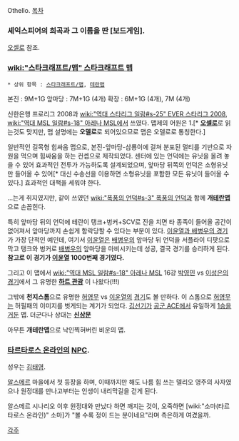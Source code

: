 Othello.
[[목차]]
=== 셰익스피어의 희곡과 그 이름을 딴 [보드게임]. ===
[[오셀로]] 참조.

=== [[wiki:"스타크래프트/맵" 스타크래프트 맵]] ===
 * 상위 항목 : [[스타크래프트/맵]], [[테란맵]]

본진 : 9M+1G
앞마당 : 7M+1G (4개)
확장 : 6M+1G (4개), 7M (4개)

신한은행 프로리그 2008과 [[wiki:"역대 스타리그 일람#s-25" EVER 스타리그 2008]], [[wiki:"역대 MSL 일람#s-18" 아레나 MSL]]에서 쓰였다.
맵제의 어원은 1.[* '''[[오셀로]]'''로 읽는것도 맞지만, 맵 설명에는 '''오델로'''로 되어있으므로 맵은 오델로로 통칭한다.]

일반적인 길목형 힘싸움 맵으로, 본진-앞마당-삼룡이에 걸쳐 분포된 멀티를 기반으로 자원을 먹으며 힘싸움을 하는 컨셉으로 제작되었다.
센터에 있는 언덕에는 유닛을 올려 놓을 수 있어 효과적인 전투가 가능하도록 설계되었으며, 앞마당 뒤쪽의 언덕은 소형유닛만 들어올 수 있어[* 대신 수송선을 이용하면 소형유닛을 포함한 모든 유닛이 들어올 수 있다.] 효과적인 대책을 세워야 한다.

...는게 취지였지만,
같이 쓰였던 [[wiki:"폭풍의 언덕#s-3" 폭풍의 언덕]]과 함께 '''개[[테란맵]]'''으로 손꼽힌다.

특히 앞마당 뒤의 언덕에 테란이 탱크+벙커+SCV로 진을 치면 타 종족이 들어올 공간이 없어져서 앞마당까지 손쉽게 함락당할 수 있다는 부분이 있다. [http://blog.naver.com/wjdgk7281?Redirect=Log&logNo=51932370 이윤열과 배병우의 경기]가 가장 단적인 예인데, 여기서 [[이윤열]]은 [[배병우]]의 앞마당 뒤 언덕을 서플라이 디팟으로 막고 탱크와 벙커로 [[배병우]]의 앞마당을 마비시키는데 성공, 결국 경기를 승리하게 된다. '''참고로 이 경기가 [[이윤열]] 1000번째 경기였다.'''

그리고 이 맵에서 [[wiki:"역대 MSL 일람#s-18" 아레나 MSL]] 16강 [[박영민]] vs [[이성은]]의 [http://www.youtube.com/watch?v=x0Cu3akMHuU 경기]에서 그 유명한 '''[http://blog.naver.com/7983zo864/110075153076 하트 관광]''' 이 나왔다(!!!)

그밖에 '''천지스톰'''으로 유명한 [[허영무]] vs [[이윤열]]의 [http://www.youtube.com/watch?v=370IKXCCsLM 경기]도 볼 만하다. 이 스톰으로 [[허영무]]는 허필패의 이미지를 벗게되는 계기가 되었다. [[김선기]]가 [[공군 ACE]]에서 유일하게 [http://tvpot.daum.net/v/oKSw0279KNs%24 1승을 거둔] 맵. 더군다나 상대는 '''[[신상문]]'''

아무튼 '''개테란맵'''으로 낙인찍혀버린 비운의 맵.
=== [[타르타로스 온라인]]의 [[NPC]]. ===
성우는 [[김태영]].

[[알스메르]] 마을에서 첫 등장을 하며, 이때까지만 해도 나름 힘 쓰는 델리오 영주의 사자였으나 원정대를 만나고부터는 인생이 내리막길을 걷게 된다.

알스메르 시나리오 이후 원정대와 만났다 하면 깨지는 것이, 오죽하면 [wiki:"소마(타르타로스 온라인)" 소마]가 "볼 수록 정이 드는 분이네요"라며 측은하게 여겼을까.


[[각주]]
